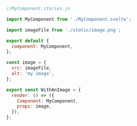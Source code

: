```js
//MyComponent.stories.js

import MyComponent from './MyComponent.svelte';

import imageFile from './static/image.png';

export default {
  component: MyComponent,
};

const image = {
  src: imageFile,
  alt: 'my image',
};

export const WithAnImage = {
  render: () => ({
    Component: MyComponent,
    props: image,
  }),
};
```
